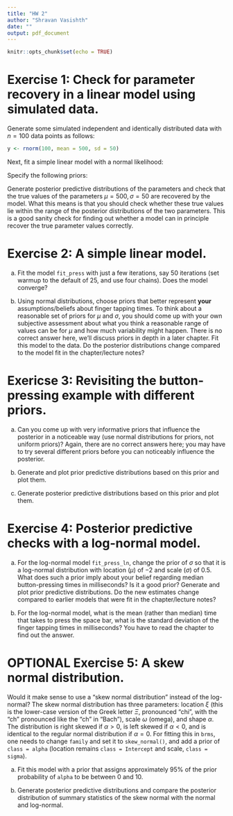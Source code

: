 ```yaml
---
title: "HW 2"
author: "Shravan Vasishth"
date: ""
output: pdf_document
---
```


```r
knitr::opts_chunk$set(echo = TRUE)
```

# Exercise 1: Check for parameter recovery in a linear model using simulated data.

Generate some simulated independent and identically distributed data with $n=100$ data points as follows:

```r
y <- rnorm(100, mean = 500, sd = 50)
```

Next, fit a simple linear model with a normal likelihood:

\begin{equation}
y_n  \sim \mathit{Normal}(\mu,\sigma)
\end{equation}


Specify the following priors:

\begin{equation}
\begin{aligned}
\mu &\sim \mathit{Uniform}(0, 60000) \\
\sigma &\sim \mathit{Uniform}(0, 2000)
\end{aligned}
\end{equation}

Generate posterior predictive distributions of the parameters and check that the true values of the parameters $\mu=500, \sigma=50$ are recovered by the model. What this means is that you should check whether these true values lie within the range of the posterior distributions of the two parameters. This is a good sanity check for finding out whether a model can in principle recover the true parameter values correctly.


# Exercise 2: A simple linear model.

a. Fit the model `fit_press` with just a few iterations, say 50 iterations (set warmup to the default of 25, and use four chains). Does the model converge?

b. Using normal distributions, choose priors that better represent **your** assumptions/beliefs about finger tapping times.  To think about a reasonable set of priors for $\mu$ and $\sigma$, you should come up with your own subjective assessment about what you think a reasonable range of values can be for $\mu$ and how much variability might happen. There is no correct answer here, we'll discuss priors in depth in a later chapter. Fit this model to the data. Do the posterior distributions change compared to the model fit in the chapter/lecture notes?

# Exericse 3: Revisiting the button-pressing example with different priors.

a. Can you come up with very informative priors that influence the posterior in a noticeable way (use normal distributions for priors, not uniform priors)? Again, there are no correct answers here; you may have to try several different priors before you can noticeably influence the posterior.

b. Generate and plot prior predictive distributions based on this prior and plot them.

c. Generate posterior predictive distributions based on this prior and plot them.


# Exercise 4: Posterior predictive checks with a log-normal model.


a.  For the log-normal model `fit_press_ln`, change the prior of $\sigma$ so that it is a log-normal distribution with location ($\mu$) of $-2$ and scale ($\sigma$) of $0.5$. What does such a prior imply about your belief regarding median button-pressing times in milliseconds? Is it a good prior? Generate and plot prior predictive distributions. Do the new estimates change compared to earlier models that were fit in the chapter/lecture notes?

b.  For the log-normal model, what is the mean (rather than median) time that takes to press the space bar, what is the standard deviation of the finger tapping times in milliseconds? You have to read the chapter to find out the answer.

# OPTIONAL Exercise 5: A skew normal distribution.

Would it make sense to use a "skew normal distribution" instead of the log-normal? The skew normal distribution has three parameters:  location $\xi$ (this is the lower-case version of the Greek letter $\Xi$, pronounced "chi", with the "ch" pronounced like the "ch" in "Bach"), scale $\omega$ (omega), and shape $\alpha$. The distribution is right skewed if $\alpha >0$,  is left skewed if $\alpha <0$, and is identical to the regular normal distribution if $\alpha =0$. For fitting this in `brms`, one needs to change `family` and set it to `skew_normal()`, and add a prior of `class = alpha` (location remains `class = Intercept` and scale, `class = sigma`).

a.  Fit this model with a prior that assigns approximately 95% of the prior probability of `alpha` to be between 0 and 10.

b. Generate posterior predictive distributions and compare the posterior  distribution of summary statistics of the skew normal with the normal and log-normal.

